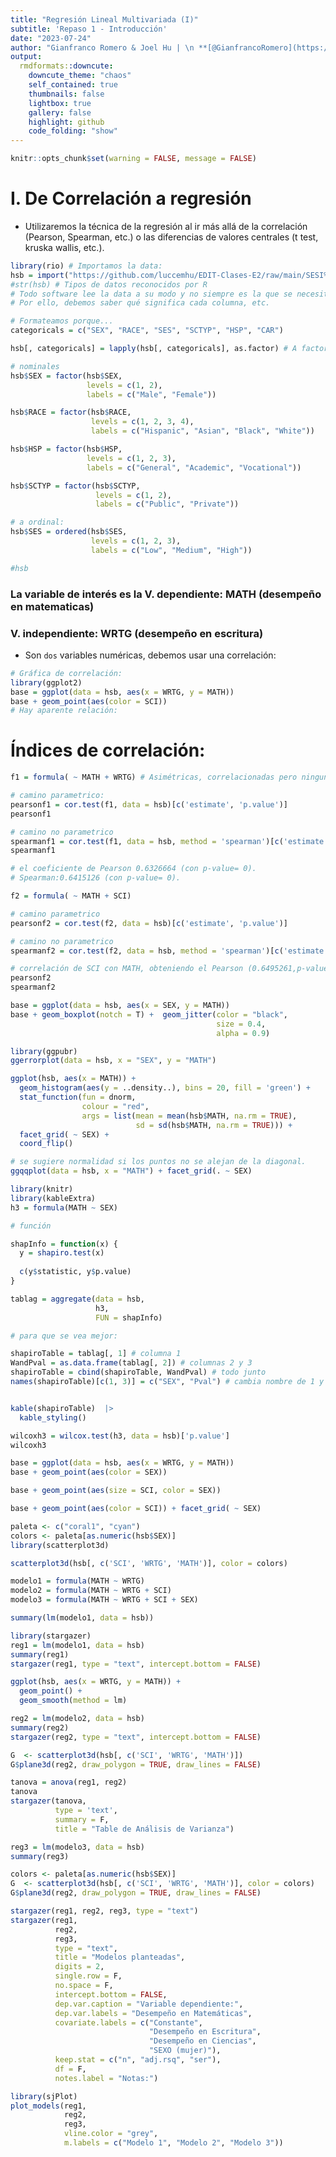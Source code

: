 ```yaml
---
title: "Regresión Lineal Multivariada (I)"
subtitle: 'Repaso 1 - Introducción'
date: "2023-07-24"
author: "Gianfranco Romero & Joel Hu | \n **[@GianfrancoRomero](https://github.com/GianfrancoRomero)** \n a20196091@pucp.edu.pe & \n **[@luccemhu](https://github.com/luccemhu)** \n a20196510@pucp.edu.pe"
output:
  rmdformats::downcute:
    downcute_theme: "chaos"
    self_contained: true
    thumbnails: false
    lightbox: true
    gallery: false
    highlight: github
    code_folding: "show"
---
```

```r
knitr::opts_chunk$set(warning = FALSE, message = FALSE)
```

# I. De Correlación a regresión

- Utilizaremos la técnica de la regresión al ir más allá de la correlación (Pearson, Spearman, etc.) o las diferencias de valores centrales (t test, kruska wallis, etc.).

```r
library(rio) # Importamos la data:
hsb = import("https://github.com/luccemhu/EDIT-Clases-E2/raw/main/SESI%C3%93N%201/hsb_ok.xlsx")
#str(hsb) # Tipos de datos reconocidos por R
# Todo software lee la data a su modo y no siempre es la que se necesita.
# Por ello, debemos saber qué significa cada columna, etc.
```

```r
# Formateamos porque...
categoricals = c("SEX", "RACE", "SES", "SCTYP", "HSP", "CAR")

hsb[, categoricals] = lapply(hsb[, categoricals], as.factor) # A factor

# nominales
hsb$SEX = factor(hsb$SEX,
                 levels = c(1, 2),
                 labels = c("Male", "Female"))

hsb$RACE = factor(hsb$RACE,
                  levels = c(1, 2, 3, 4),
                  labels = c("Hispanic", "Asian", "Black", "White"))

hsb$HSP = factor(hsb$HSP,
                 levels = c(1, 2, 3),
                 labels = c("General", "Academic", "Vocational"))

hsb$SCTYP = factor(hsb$SCTYP,
                   levels = c(1, 2),
                   labels = c("Public", "Private"))

# a ordinal:
hsb$SES = ordered(hsb$SES,
                  levels = c(1, 2, 3),
                  labels = c("Low", "Medium", "High"))

#hsb
```

### La variable de interés es la V. dependiente: MATH (desempeño en matematicas)

### V. independiente: WRTG (desempeño en escritura)
  
- Son `dos` variables numéricas, debemos usar una correlación:

```r
# Gráfica de correlación:
library(ggplot2)
base = ggplot(data = hsb, aes(x = WRTG, y = MATH))
base + geom_point(aes(color = SCI))
# Hay aparente relación:
```

#  Índices de correlación:
```r
f1 = formula( ~ MATH + WRTG) # Asimétricas, correlacionadas pero ninguna es V.D. o V.I.

# camino parametrico:
pearsonf1 = cor.test(f1, data = hsb)[c('estimate', 'p.value')]
pearsonf1

# camino no parametrico
spearmanf1 = cor.test(f1, data = hsb, method = 'spearman')[c('estimate', 'p.value')]
spearmanf1

# el coeficiente de Pearson 0.6326664 (con p-value= 0).
# Spearman:0.6415126 (con p-value= 0).
```

```r
f2 = formula( ~ MATH + SCI)

# camino parametrico
pearsonf2 = cor.test(f2, data = hsb)[c('estimate', 'p.value')]

# camino no parametrico
spearmanf2 = cor.test(f2, data = hsb, method = 'spearman')[c('estimate', 'p.value')]

# correlación de SCI con MATH, obteniendo el Pearson (0.6495261,p-value= 0) y el Spearman (0.6551515,p-value= 0).
pearsonf2
spearmanf2
```


```r
base = ggplot(data = hsb, aes(x = SEX, y = MATH))
base + geom_boxplot(notch = T) +  geom_jitter(color = "black",
                                              size = 0.4,
                                              alpha = 0.9)
```

```r
library(ggpubr)
ggerrorplot(data = hsb, x = "SEX", y = "MATH")
```

```r
ggplot(hsb, aes(x = MATH)) +
  geom_histogram(aes(y = ..density..), bins = 20, fill = 'green') +
  stat_function(fun = dnorm,
                colour = "red",
                args = list(mean = mean(hsb$MATH, na.rm = TRUE),
                            sd = sd(hsb$MATH, na.rm = TRUE))) +
  facet_grid( ~ SEX) +
  coord_flip()
```

```r
# se sugiere normalidad si los puntos no se alejan de la diagonal.
ggqqplot(data = hsb, x = "MATH") + facet_grid(. ~ SEX)
```

```r
library(knitr)
library(kableExtra)
h3 = formula(MATH ~ SEX)

# función

shapInfo = function(x) {
  y = shapiro.test(x)
  
  c(y$statistic, y$p.value)
}

tablag = aggregate(data = hsb,
                   h3,
                   FUN = shapInfo)

# para que se vea mejor:

shapiroTable = tablag[, 1] # columna 1
WandPval = as.data.frame(tablag[, 2]) # columnas 2 y 3
shapiroTable = cbind(shapiroTable, WandPval) # todo junto
names(shapiroTable)[c(1, 3)] = c("SEX", "Pval") # cambia nombre de 1 y 2da columna


kable(shapiroTable)  |> 
  kable_styling()
```

```r
wilcoxh3 = wilcox.test(h3, data = hsb)['p.value']
wilcoxh3
```

```r
base = ggplot(data = hsb, aes(x = WRTG, y = MATH))
base + geom_point(aes(color = SEX))
```

```r
base + geom_point(aes(size = SCI, color = SEX)) 
```

```r
base + geom_point(aes(color = SCI)) + facet_grid( ~ SEX)
```

```r
paleta <- c("coral1", "cyan")
colors <- paleta[as.numeric(hsb$SEX)]
library(scatterplot3d)

scatterplot3d(hsb[, c('SCI', 'WRTG', 'MATH')], color = colors)
```


```r
modelo1 = formula(MATH ~ WRTG)
modelo2 = formula(MATH ~ WRTG + SCI)
modelo3 = formula(MATH ~ WRTG + SCI + SEX)
```

```r
summary(lm(modelo1, data = hsb))
```

```r
library(stargazer)
reg1 = lm(modelo1, data = hsb)
summary(reg1)
stargazer(reg1, type = "text", intercept.bottom = FALSE)
```


```r
ggplot(hsb, aes(x = WRTG, y = MATH)) +
  geom_point() +
  geom_smooth(method = lm)
```


```r
reg2 = lm(modelo2, data = hsb)
summary(reg2)
stargazer(reg2, type = "text", intercept.bottom = FALSE)
```

```r
G  <- scatterplot3d(hsb[, c('SCI', 'WRTG', 'MATH')])
G$plane3d(reg2, draw_polygon = TRUE, draw_lines = FALSE)
```

```r
tanova = anova(reg1, reg2)
tanova
stargazer(tanova,
          type = 'text',
          summary = F,
          title = "Table de Análisis de Varianza")
```

```r
reg3 = lm(modelo3, data = hsb)
summary(reg3)
```

```r
colors <- paleta[as.numeric(hsb$SEX)]
G  <- scatterplot3d(hsb[, c('SCI', 'WRTG', 'MATH')], color = colors)
G$plane3d(reg2, draw_polygon = TRUE, draw_lines = FALSE)
```

```r
stargazer(reg1, reg2, reg3, type = "text")
stargazer(reg1,
          reg2,
          reg3,
          type = "text",
          title = "Modelos planteadas",
          digits = 2,
          single.row = F,
          no.space = F,
          intercept.bottom = FALSE,
          dep.var.caption = "Variable dependiente:",
          dep.var.labels = "Desempeño en Matemáticas",
          covariate.labels = c("Constante",
                               "Desempeño en Escritura",
                               "Desempeño en Ciencias",
                               "SEXO (mujer)"),
          keep.stat = c("n", "adj.rsq", "ser"),
          df = F,
          notes.label = "Notas:")
```

```r
library(sjPlot)
plot_models(reg1,
            reg2,
            reg3,
            vline.color = "grey",
            m.labels = c("Modelo 1", "Modelo 2", "Modelo 3"))
```





